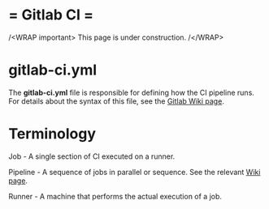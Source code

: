 # = Gitlab CI =

/\<WRAP important\>
This page is under construction.
/\</WRAP\>

# gitlab-ci.yml

The **gitlab-ci.yml** file is responsible for defining how the CI pipeline runs. For details about the syntax of this file, see the [Gitlab Wiki page](https://docs.gitlab.com/ce/ci/yaml/).



# Terminology

Job - A single section of CI executed on a runner.

Pipeline - A sequence of jobs in parallel or sequence. See the relevant [Wiki page](https://docs.gitlab.com/ce/ci/pipelines.html#introduction).

Runner - A machine that performs the actual execution of a job.